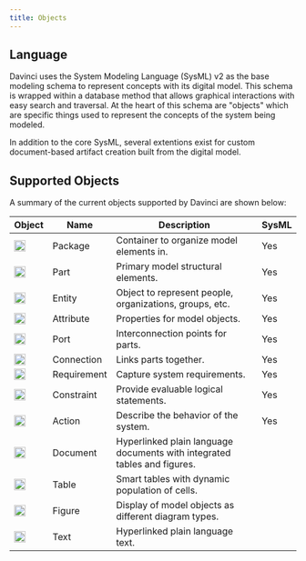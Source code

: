 ```yaml
---
title: Objects
---
```

## Language
Davinci uses the System Modeling Language (SysML) v2 as the base modeling schema to represent concepts with its digital model. This schema is wrapped within a database method that allows graphical interactions with easy search and traversal. At the heart of this schema are "objects" which are specific things used to represent the concepts of the system being modeled.

In addition to the core SysML, several extentions exist for custom document-based artifact creation built from the digital model.


## Supported Objects

A summary of the current objects supported by Davinci are shown below:

| Object                                             | Name | Description                           | SysML |
| ----------------------------------------------------- | ------  | ------------------------------------- | ----- |
| <img height="20" noZoom src="/images/objecticons/package.svg" /> | Package | Container to organize model elements in. |Yes|
| <img height="20" noZoom src="/images/objecticons/part.svg" />    | Part | Primary model structural elements.       | Yes |
| <img height="20" noZoom src="/images/objecticons/entity.svg" />      | Entity | Object to represent people, organizations, groups, etc. | Yes |
| <img height="20" noZoom src="/images/objecticons/attribute.svg" />   | Attribute | Properties for model objects. | Yes |
| <img height="20" noZoom src="/images/objecticons/port.svg" /> | Port | Interconnection points for parts. | Yes |
| <img height="20" noZoom src="/images/objecticons/connection.svg" />  | Connection | Links parts together. | Yes |
| <img height="20" noZoom src="/images/objecticons/requirement.svg" />    | Requirement | Capture system requirements. | Yes |
| <img height="20" noZoom src="/images/objecticons/constraint.svg" />     | Constraint | Provide evaluable logical statements. | Yes |
| <img height="20" noZoom src="/images/objecticons/action.svg" />       | Action | Describe the behavior of the system. | Yes |
| <img height="20" noZoom src="/images/objecticons/document.svg" />      | Document | Hyperlinked plain language documents with integrated tables and figures. |  |
| <img height="20" noZoom src="/images/objecticons/table.svg" />  | Table | Smart tables with dynamic population of cells. |  |
| <img height="20" noZoom src="/images/objecticons/figure.svg" />     | Figure  | Display of model objects as different diagram types. |  |
| <img height="20" noZoom src="/images/objecticons/text.svg" />    | Text | Hyperlinked plain language text. |  |






